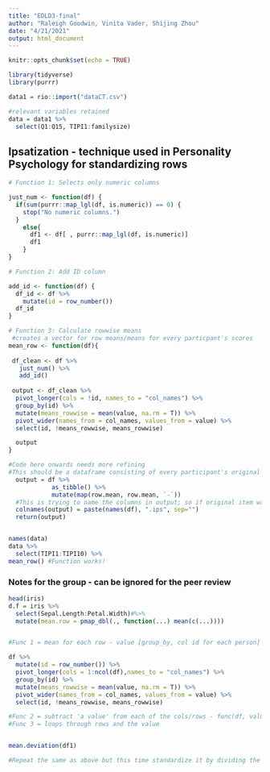 ```yaml
---
title: "EDLD3-final"
author: "Raleigh Goodwin, Vinita Vader, Shijing Zhou"
date: "4/21/2021"
output: html_document
---
```


```r
knitr::opts_chunk$set(echo = TRUE)
```

```r
library(tidyverse)
library(purrr)
```

```r
data1 = rio::import("dataCT.csv")

#relevant variables retained
data = data1 %>% 
  select(Q1:Q15, TIPI1:familysize)

```


## Ipsatization - technique used in Personality Psychology for standardizing rows

```r
# Function 1: Selects only numeric columns

just_num <- function(df) {
  if(sum(purrr::map_lgl(df, is.numeric)) == 0) {
    stop("No numeric columns.")
  }
    else{
      df1 <- df[ , purrr::map_lgl(df, is.numeric)]
      df1
    }
}

# Function 2: Add ID column

add_id <- function(df) {
  df_id <- df %>% 
    mutate(id = row_number())
  df_id
}

# Function 3: Calculate rowwise means
 #creates a vector for row means/means for every particpant's scores
mean_row <- function(df){
  
 df_clean <- df %>% 
   just_num() %>% 
   add_id()
  
 output <- df_clean %>% 
  pivot_longer(cols = !id, names_to = "col_names") %>% 
  group_by(id) %>% 
  mutate(means_rowwise = mean(value, na.rm = T)) %>% 
  pivot_wider(names_from = col_names, values_from = value) %>% 
  select(id, !means_rowwise, means_rowwise)

  output
}

#Code here onwards needs more refining
#This should be a dataframe consisting of every participant's original score subtracted by the mean score
  output = df %>% 
            as_tibble() %>% 
            mutate(map(row.mean, row.mean, `-`)) 
  #This is trying to name the columns in output; so if original item was "q1" the ipsatized version is "q1.ips"; if 10 questions q1:q10, then 10 more cols q1.ips:q10.ips
  colnames(output) = paste(names(df), ".ips", sep="")
  return(output)


names(data)
data %>% 
  select(TIPI1:TIPI10) %>% 
mean_row() #Function works!

```








### Notes for the group  - can be ignored for the peer review
```r

head(iris)
d.f = iris %>% 
  select(Sepal.Length:Petal.Width)#%>% 
  mutate(mean.row = pmap_dbl(., function(...) mean(c(...))))


#Func 1 = mean for each row - value [group_by, col id for each person]

df %>% 
  mutate(id = row_number()) %>% 
  pivot_longer(cols = 1:ncol(df),names_to = "col_names") %>% 
  group_by(id) %>% 
  mutate(means_rowwise = mean(value, na.rm = T)) %>% 
  pivot_wider(names_from = col_names, values_from = value) %>% 
  select(id, !means_rowwise, means_rowwise)

#Func 2 = subtract 'a value' from each of the cols/rows - func(df, value)
#Func 3 = loops through rows and the value


mean.deviation(df1)

#Repeat the same as above but this time standardize it by dividing the score by sd of rows

```

